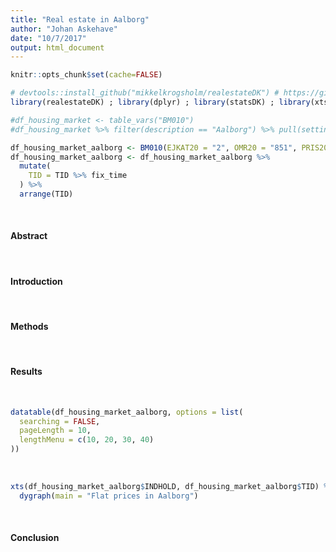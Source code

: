 ```yaml
---
title: "Real estate in Aalborg"
author: "Johan Askehave"
date: "10/7/2017"
output: html_document
---
```


```r
knitr::opts_chunk$set(cache=FALSE)
```

```r

# devtools::install_github("mikkelkrogsholm/realestateDK") # https://github.com/mikkelkrogsholm/realestateDK
library(realestateDK) ; library(dplyr) ; library(statsDK) ; library(xts) ; library(dygraphs) ; library(DT)

#df_housing_market <- table_vars("BM010")
#df_housing_market %>% filter(description == "Aalborg") %>% pull(setting)

df_housing_market_aalborg <- BM010(EJKAT20 = "2", OMR20 = "851", PRIS20 = "REAL", Tid = "*")
df_housing_market_aalborg <- df_housing_market_aalborg %>% 
  mutate(
    TID = TID %>% fix_time
  ) %>%
  arrange(TID)
```

<br>

#### Abstract

<br>


#### Introduction

<br>


#### Methods

<br>


#### Results

<br>

```r
datatable(df_housing_market_aalborg, options = list(
  searching = FALSE,
  pageLength = 10,
  lengthMenu = c(10, 20, 30, 40)
))
```

<br>

```r
xts(df_housing_market_aalborg$INDHOLD, df_housing_market_aalborg$TID) %>%
  dygraph(main = "Flat prices in Aalborg")
```

<br>

#### Conclusion

<br>